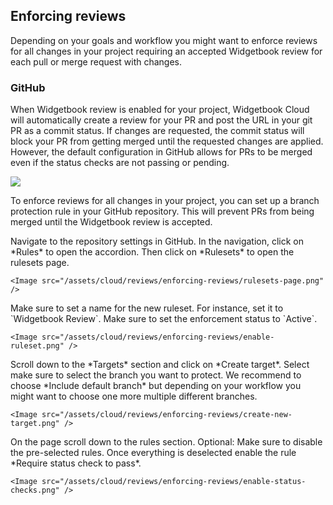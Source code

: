 ## Enforcing reviews

Depending on your goals and workflow you might want to enforce reviews for all changes in your project requiring an accepted Widgetbook review for each pull or merge request with changes.

### GitHub

When Widgetbook review is enabled for your project, Widgetbook Cloud will automatically create a review for your PR and post the URL in your git PR as a commit status. 
If changes are requested, the commit status will block your PR from getting merged until the requested changes are applied.
However, the default configuration in GitHub allows for PRs to be merged even if the status checks are not passing or pending.

<Image src="/assets/cloud/reviews/enforcing-reviews/unblocked-review.png" />

To enforce reviews for all changes in your project, you can set up a branch protection rule in your GitHub repository. 
This will prevent PRs from being merged until the Widgetbook review is accepted.

<Steps>
  <Step title="Open repository settings">
    Navigate to the repository settings in GitHub.
  </Step>
  <Step title="Open the ruleset page">
    In the navigation, click on *Rules* to open the accordion. 
    Then click on *Rulesets* to open the rulesets page.

    <Image src="/assets/cloud/reviews/enforcing-reviews/rulesets-page.png" />
  </Step>
  <Step title="Set name">
    Make sure to set a name for the new ruleset. 
    For instance, set it to `Widgetbook Review`.
  </Step>
  <Step title="Activate rulet">
    Make sure to set the enforcement status to `Active`.

    <Image src="/assets/cloud/reviews/enforcing-reviews/enable-ruleset.png" />
  </Step>
  <Step title="Create new target">
    Scroll down to the *Targets* section and click on *Create target*.
    Select make sure to select the branch you want to protect.
    We recommend to choose *Include default branch* but depending on your workflow you might want to choose one more multiple different branches.

    <Image src="/assets/cloud/reviews/enforcing-reviews/create-new-target.png" />
  </Step>
  <Step title="Enable branch rules">
    On the page scroll down to the rules section.
    Optional: Make sure to disable the pre-selected rules. 
    Once everything is deselected enable the rule *Require status check to pass*. 

    <Image src="/assets/cloud/reviews/enforcing-reviews/enable-status-checks.png" />
  </Step>
</Steps>